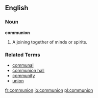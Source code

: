 {{See|Communion}}
==English==

===Noun===
'''communion'''

# A joining together of minds or spirits.

===Related Terms===
*[[communal]]
*[[communion hall]]
*[[community]]
*[[union]]

[[fr:communion]]
[[io:communion]]
[[pl:communion]]